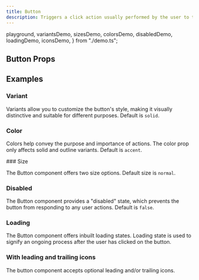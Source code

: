 ```yaml
---
title: Button
description: Triggers a click action usually performed by the user to trigger an event such as submitting a form or closing a dialog.
---
```


  playground,
  variantsDemo,
  sizesDemo,
  colorsDemo,
  disabledDemo,
  loadingDemo,
  iconsDemo,
} from "./demo.ts";

<Demo data={playground} />

## Button Props

<auto-type-table path="./props.ts" name="ButtonProps" />

## Examples

### Variant

Variants allow you to customize the button's style, making it visually distinctive and suitable for different purposes. Default is `solid`.

<Demo data={variantsDemo} />

### Color

Colors help convey the purpose and importance of actions. The color prop only affects solid and outline variants. Default is `accent`.

<Demo data={colorsDemo} />
### Size

The Button component offers two size options. Default size is `normal`.

<Demo data={sizesDemo} />

### Disabled

The Button component provides a "disabled" state, which prevents the button from responding to any user actions. Default is `false`.

<Demo data={disabledDemo} />

### Loading

The Button component offers inbuilt loading states. Loading state is used to signify an ongoing process after the user has clicked on the button.

<Demo data={loadingDemo} />

### With leading and trailing icons

The button component accepts optional leading and/or trailing icons.

<Demo data={iconsDemo} />
